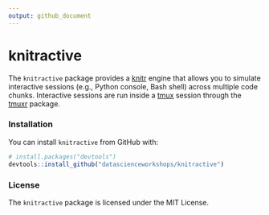 ```yaml
---
output: github_document
---
```


<!-- README.md is generated from README.Rmd. Please edit that file -->

# knitractive

The `knitractive` package provides a [knitr](https://yihui.name/knitr/) engine
that allows you to simulate interactive sessions (e.g., Python console, Bash
shell) across multiple code chunks. Interactive sessions are run inside a 
[tmux](https://github.com/tmux/tmux/wiki) session through the 
[tmuxr](https://github.com/datascienceworkshops/tmuxr) package.

### Installation

You can install `knitractive` from GitHub with:

```R
# install.packages("devtools")
devtools::install_github("datascienceworkshops/knitractive")
```

### License

The `knitractive` package is licensed under the MIT License.
